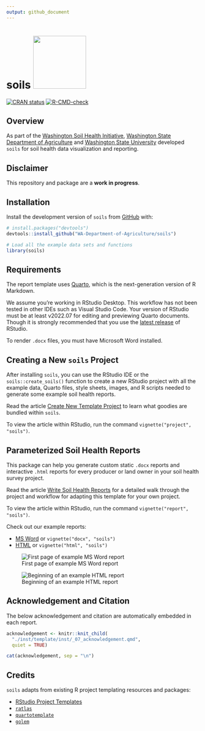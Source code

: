 ```yaml
---
output: github_document
---
```


# soils <a href="https://wa-department-of-agriculture.github.io/soils/">![](man/figures/logo.svg){align="right" height="138"}</a>

<!-- badges: start -->

[![CRAN status](https://www.r-pkg.org/badges/version/soils)](https://CRAN.R-project.org/package=soils) [![R-CMD-check](https://github.com/WA-Department-of-Agriculture/soils/actions/workflows/R-CMD-check.yaml/badge.svg)](https://github.com/WA-Department-of-Agriculture/soils/actions/workflows/R-CMD-check.yaml)

<!-- badges: end -->

## Overview

As part of the [Washington Soil Health Initiative](https://washingtonsoilhealthinitiative.com/), [Washington State Department of Agriculture](https://agr.wa.gov/departments/land-and-water/natural-resources/soil-health) and [Washington State University](https://soilhealth.wsu.edu/) developed `soils` for soil health data visualization and reporting.

## Disclaimer

This repository and package are a **work in progress**.

## Installation

Install the development version of `soils` from [GitHub](https://github.com/) with:

```r
# install.packages("devtools")
devtools::install_github("WA-Department-of-Agriculture/soils")

# Load all the example data sets and functions
library(soils)
```

## Requirements

The report template uses [Quarto](https://quarto.org/docs/get-started/), which is the next-generation version of R Markdown.

We assume you're working in RStudio Desktop. This workflow has not been tested in other IDEs such as Visual Studio Code. Your version of RStudio must be at least v2022.07 for editing and previewing Quarto documents. Though it is strongly recommended that you use the [latest release](https://posit.co/download/rstudio-desktop/) of RStudio.

To render `.docx` files, you must have Microsoft Word installed.

## Creating a New `soils` Project

After installing `soils`, you can use the RStudio IDE or the `soils::create_soils()` function to create a new RStudio project with all the example data, Quarto files, style sheets, images, and R scripts needed to generate some example soil health reports.

Read the article [Create New Template Project](https://wa-department-of-agriculture.github.io/soils/articles/project.html) to learn what goodies are bundled within `soils`.

To view the article within RStudio, run the command `vignette("project", "soils")`.

## Parameterized Soil Health Reports

This package can help you generate custom static `.docx` reports and interactive `.html` reports for every producer or land owner in your soil health survey project.

Read the article [Write Soil Health Reports](https://wa-department-of-agriculture.github.io/soils/articles/report.html) for a detailed walk through the project and workflow for adapting this template for your own project.

To view the article within RStudio, run the command `vignette("report", "soils")`.

Check out our example reports:

-   [MS Word](https://wa-department-of-agriculture.github.io/soils/articles/docx.html) or `vignette("docx", "soils")`
-   [HTML](https://wa-department-of-agriculture.github.io/soils/articles/html.html) or `vignette("html", "soils")`

![First page of example MS Word report](man/figures/report_docx.png){fig-alt="First page of example .docx report"}

![Beginning of an example HTML report](man/figures/report_html.png){fig-alt="Screenshot of .html report"}

## Acknowledgement and Citation

The below acknowledgement and citation are automatically embedded in each report.

```r
acknowledgement <- knitr::knit_child(
  "./inst/template/inst/_07_acknowledgement.qmd", 
  quiet = TRUE)

cat(acknowledgement, sep = "\n")
```

## Credits

`soils` adapts from existing R project templating resources and packages:

-   [RStudio Project Templates](https://rstudio.github.io/rstudio-extensions/rstudio_project_templates.html)
-   [`ratlas`](https://github.com/atlas-aai/ratlas)
-   [`quartotemplate`](https://github.com/Pecners/quartotemplate)
-   [`golem`](https://github.com/ThinkR-open/golem/)
